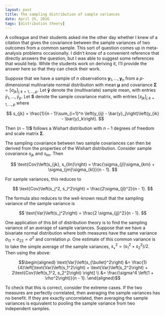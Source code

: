 ```yaml
---
layout: post
title: The sampling distribution of sample variances
date: April 25, 2016
tags: [distribution theory]
---
```


A colleague and their students asked me the other day whether I knew of a citation that gives the covariance between the sample variances of two outcomes from a common sample. This sort of question comes up in meta-analysis problems occasionally. I didn't know of a convenient reference that directly answers the question, but I was able to suggest some references that would help. While the students work on deriving it, I'll provide the answer here so that they can check their work. 

Suppose that we have a sample of $n$ observations $\mathbf{y}_1,...,\mathbf{y}_n$ from a $p$-dimensional multivariate normal distribution with mean $\boldsymbol\mu$ and covariance $\boldsymbol\Sigma = \left[\sigma_{jk}\right]_{j,k=1,...,p}$. Let $\mathbf{\bar{y}}$ denote the (multivariate) sample mean, with entries $\bar{y}_1,...,\bar{y}_p$. Let $\mathbf{S}$ denote the sample covariance matrix, with entries $\left[s_{jk}\right]_{j,k=1,...,p}$ where 

$$
s_{jk} = \frac{1}{n - 1}\sum_{i=1}^n \left(y_{ij} - \bar{y}_j\right)\left(y_{ik} - \bar{y}_k\right).
$$

Then $(n - 1)\mathbf{S}$ follows a Wishart distribution with $n - 1$ degrees of freedom and scale matrix $\boldsymbol\Sigma$. 

The sampling covariance between two sample covariances can then be derived from the properties of the Wishart distribution. Consider sample covariance $s_{jk}$ and $s_{lm}$. Then 

$$
\text{Cov}\left(s_{jk}, s_{lm}\right) = \frac{\sigma_{jl}\sigma_{km} + \sigma_{jm}\sigma_{kl}}{n - 1}.
$$

For sample variances, this reduces to 

$$
\text{Cov}\left(s_j^2, s_l^2\right) = \frac{2\sigma_{jl}^2}{n - 1}.
$$

The formula also reduces to the well-known result that the sampling variance of the sample variance is 

$$
\text{Var}\left(s_j^2\right) = \frac{2 \sigma_{jj}^2}{n - 1}.
$$

One application of this bit of distribution theory is to find the sampling variance of an average of sample variances. Suppose that we have a bivariate normal distribution where both measures have the same variance $\sigma_{11} = \sigma_{22} = \sigma^2$ and correlation $\rho$. One estimate of this common variance is to take the simple average of the sample variances, $s_{\bullet}^2 = \left(s_1^2 + s_2^2\right) / 2$. Then using the above:

$$\begin{aligned}
\text{Var}\left(s_{\bullet}^2\right) &= \frac{1}{4}\left[\text{Var}\left(s_1^2\right) + \text{Var}\left(s_2^2\right) + 2\text{Cov}\left(s_1^2, s_2^2\right) \right] \\
&= \frac{\sigma^4 \left(1 + \rho^2\right)}{n - 1}.
\end{aligned}$$

To check that this is correct, consider the extreme cases. If the two measures are perfectly correlated, then averaging the sample variances has no benefit. If they are exactly uncorrelated, then averaging the sample variances is equivalent to pooling the sample variance from two independent samples.